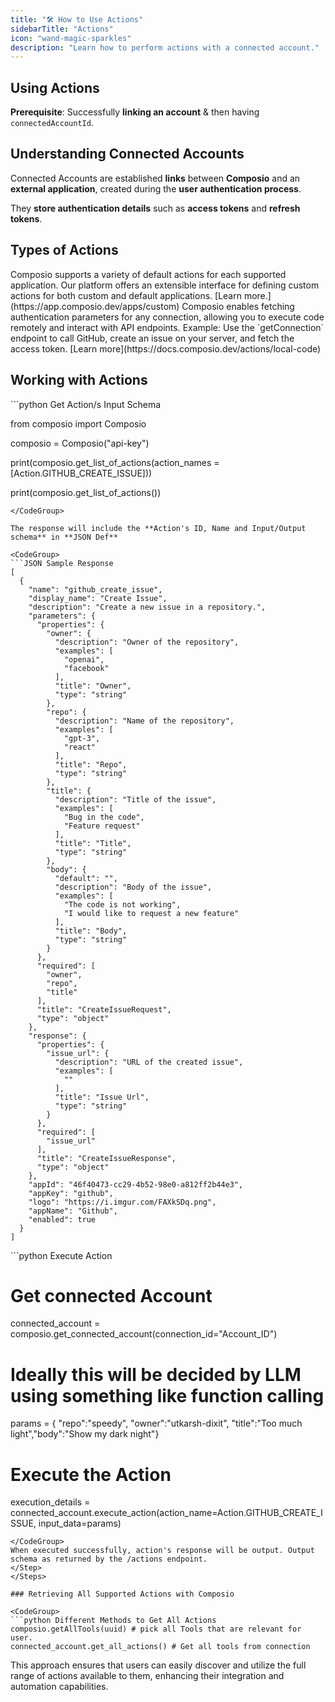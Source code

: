 ```yaml
---
title: "🛠️ How to Use Actions"
sidebarTitle: "Actions"
icon: "wand-magic-sparkles"
description: "Learn how to perform actions with a connected account."
---
```


## Using Actions

**Prerequisite**: Successfully **linking an account** & then having `connectedAccountId`.

## **Understanding Connected Accounts**

Connected Accounts are established **links** between **Composio** and an **external application**, created during the **user authentication process**.

They **store authentication details** such as **access tokens** and **refresh tokens**.

## **Types of Actions**

<AccordionGroup>
  <Accordion title="1️⃣ Default Actions">
    Composio supports a variety of default actions for each supported
    application.
  </Accordion>
  <Accordion title="2️⃣ Custom Actions">
    Our platform offers an extensible interface for defining custom actions for
    both custom and default applications. [Learn more.](https://app.composio.dev/apps/custom)
  </Accordion>
  <Accordion title="3️⃣ Local Code/Local Actions">
    Composio enables fetching authentication parameters for any connection,
    allowing you to execute code remotely and interact with API endpoints.
    Example: Use the `getConnection` endpoint to call GitHub, create an issue on
    your server, and fetch the access token. [Learn more](https://docs.composio.dev/actions/local-code)
  </Accordion>
</AccordionGroup>

## Working with Actions

<Steps>
<Step title="Fetch Actions">

<CodeGroup>
```python Get Action/s Input Schema

from composio import Composio

composio = Composio("api-key")

print(composio.get_list_of_actions(action_names = [Action.GITHUB_CREATE_ISSUE]))

print(composio.get_list_of_actions())

```
</CodeGroup>

The response will include the **Action's ID, Name and Input/Output schema** in **JSON Def**

<CodeGroup>
```JSON Sample Response
[
  {
    "name": "github_create_issue",
    "display_name": "Create Issue",
    "description": "Create a new issue in a repository.",
    "parameters": {
      "properties": {
        "owner": {
          "description": "Owner of the repository",
          "examples": [
            "openai",
            "facebook"
          ],
          "title": "Owner",
          "type": "string"
        },
        "repo": {
          "description": "Name of the repository",
          "examples": [
            "gpt-3",
            "react"
          ],
          "title": "Repo",
          "type": "string"
        },
        "title": {
          "description": "Title of the issue",
          "examples": [
            "Bug in the code",
            "Feature request"
          ],
          "title": "Title",
          "type": "string"
        },
        "body": {
          "default": "",
          "description": "Body of the issue",
          "examples": [
            "The code is not working",
            "I would like to request a new feature"
          ],
          "title": "Body",
          "type": "string"
        }
      },
      "required": [
        "owner",
        "repo",
        "title"
      ],
      "title": "CreateIssueRequest",
      "type": "object"
    },
    "response": {
      "properties": {
        "issue_url": {
          "description": "URL of the created issue",
          "examples": [
            ""
          ],
          "title": "Issue Url",
          "type": "string"
        }
      },
      "required": [
        "issue_url"
      ],
      "title": "CreateIssueResponse",
      "type": "object"
    },
    "appId": "46f40473-cc29-4b52-98e0-a812ff2b44e3",
    "appKey": "github",
    "logo": "https://i.imgur.com/FAXkSDq.png",
    "appName": "Github",
    "enabled": true
  }
]
```

</CodeGroup>
</Step>

<Step title="Execute the action">
<CodeGroup>
```python Execute Action

# Get connected Account

connected_account = composio.get_connected_account(connection_id="Account_ID")

# Ideally this will be decided by LLM using something like function calling

params = { "repo":"speedy", "owner":"utkarsh-dixit", 
"title":"Too much light","body":"Show my dark night"}

# Execute the Action

execution_details = connected_account.execute_action(action_name=Action.GITHUB_CREATE_ISSUE, input_data=params)

```
</CodeGroup>
When executed successfully, action's response will be output. Output schema as returned by the /actions endpoint.
</Step>
</Steps>

### Retrieving All Supported Actions with Composio

<CodeGroup>
```python Different Methods to Get All Actions
composio.getAllTools(uuid) # pick all Tools that are relevant for user.
connected_account.get_all_actions() # Get all tools from connection
```

</CodeGroup>
This approach ensures that users can easily discover and utilize the full range of actions available to them, enhancing their integration and automation capabilities.
